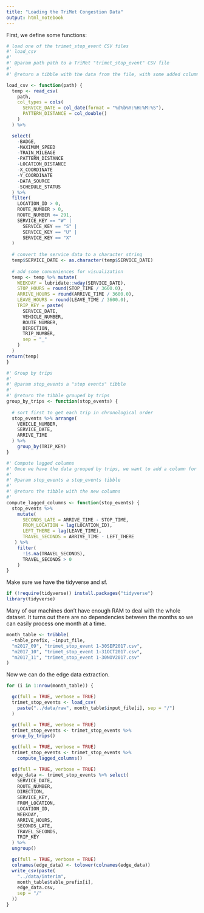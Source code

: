 ```yaml
---
title: "Loading the TriMet Congestion Data"
output: html_notebook
---
```


First, we define some functions:
```r

# load one of the trimet_stop_event CSV files
#' load_csv
#'
#' @param path path to a TriMet "trimet_stop_event" CSV file
#'
#' @return a tibble with the data from the file, with some added columns

load_csv <- function(path) {
  temp <- read_csv(
    path,
    col_types = cols(
      SERVICE_DATE = col_date(format = "%d%b%Y:%H:%M:%S"),
      PATTERN_DISTANCE = col_double()
    )
  ) %>%

  select(
    -BADGE,
    -MAXIMUM_SPEED
    -TRAIN_MILEAGE
    -PATTERN_DISTANCE
    -LOCATION_DISTANCE
    -X_COORDINATE
    -Y_COORDINATE
    -DATA_SOURCE
    -SCHEDULE_STATUS
  ) %>%   
  filter(
    LOCATION_ID > 0,
    ROUTE_NUMBER > 0,
    ROUTE_NUMBER <= 291,
    SERVICE_KEY == "W" |
      SERVICE_KEY == "S" |
      SERVICE_KEY == "U" |
      SERVICE_KEY == "X"
  ) 
  
  # convert the service data to a character string
  temp$SERVICE_DATE <- as.character(temp$SERVICE_DATE)
    
  # add some conveniences for visualization
  temp <- temp %>% mutate(
    WEEKDAY = lubridate::wday(SERVICE_DATE),
    STOP_HOURS = round(STOP_TIME / 3600.0),
    ARRIVE_HOURS = round(ARRIVE_TIME / 3600.0),
    LEAVE_HOURS = round(LEAVE_TIME / 3600.0),
    TRIP_KEY = paste(
      SERVICE_DATE,
      VEHICLE_NUMBER,
      ROUTE_NUMBER,
      DIRECTION,
      TRIP_NUMBER,
      sep = "_"
    )
  )
return(temp)
}

#' Group by trips
#'
#' @param stop_events a "stop events" tibble
#'
#' @return the tibble grouped by trips
group_by_trips <- function(stop_events) {
  
  # sort first to get each trip in chronological order
  stop_events %>% arrange(
    VEHICLE_NUMBER,
    SERVICE_DATE,
    ARRIVE_TIME
  ) %>% 
    group_by(TRIP_KEY)
}

#' Compute lagged columns
#' Omce we have the data grouped by trips, we want to add a column for the previous location ID and the time from when the vehicle left there to when it arrived here
#'
#' @param stop_events a stop_events tibble
#'
#' @return the tibble with the new columns
#'
compute_lagged_columns <- function(stop_events) {
  stop_events %>% 
    mutate(
      SECONDS_LATE = ARRIVE_TIME - STOP_TIME,
      FROM_LOCATION = lag(LOCATION_ID),
      LEFT_THERE = lag(LEAVE_TIME),
      TRAVEL_SECONDS = ARRIVE_TIME - LEFT_THERE
   ) %>% 
    filter(
      !is.na(TRAVEL_SECONDS),
      TRAVEL_SECONDS > 0
    )
}
```

Make sure we have the tidyverse and sf.
```r
if (!require(tidyverse)) install.packages("tidyverse")
library(tidyverse)
```

Many of our machines don't have enough RAM to deal with the whole dataset. It turns out there are no dependencies between the months so we can easily process one month at a time.
```r

month_table <- tribble(
  ~table_prefix, ~input_file,
  "m2017_09", "trimet_stop_event 1-30SEP2017.csv",
  "m2017_10", "trimet_stop_event 1-31OCT2017.csv",
  "m2017_11", "trimet_stop_event 1-30NOV2017.csv"
) 
```

Now we can do the edge data extraction.
```r

for (i in 1:nrow(month_table)) {

  gc(full = TRUE, verbose = TRUE)
  trimet_stop_events <- load_csv(
    paste("../data/raw", month_table$input_file[i], sep = "/")
  )  

  gc(full = TRUE, verbose = TRUE)
  trimet_stop_events <- trimet_stop_events %>% 
  group_by_trips()

  gc(full = TRUE, verbose = TRUE)
  trimet_stop_events <- trimet_stop_events %>%
    compute_lagged_columns()

  gc(full = TRUE, verbose = TRUE)
  edge_data <- trimet_stop_events %>% select(
    SERVICE_DATE,
    ROUTE_NUMBER,
    DIRECTION,
    SERVICE_KEY,
    FROM_LOCATION,
    LOCATION_ID,
    WEEKDAY,
    ARRIVE_HOURS,
    SECONDS_LATE,
    TRAVEL_SECONDS,
    TRIP_KEY
  ) %>% 
  ungroup()

  gc(full = TRUE, verbose = TRUE)
  colnames(edge_data) <- tolower(colnames(edge_data))
  write_csv(paste(
    "../data/interim",
    month_table$table_prefix[i],
    edge_data.csv,
    sep = "/"
  ))
}

```
